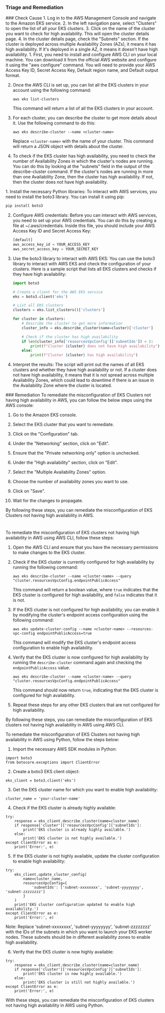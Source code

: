 
### Triage and Remediation
<Tabs>

<Tab title='Cause'>
### Check Cause
<AccordionGroup>
<Accordion title='Using Console' defaultOpen='true'>
1. Log in to the AWS Management Console and navigate to the Amazon EKS service.
2. In the left navigation pane, select "Clusters" to open the list of all your EKS clusters.
3. Click on the name of the cluster you want to check for high availability. This will open the cluster details page.
4. In the cluster details page, check the "Subnets" section. If the cluster is deployed across multiple Availability Zones (AZs), it means it has high availability. If it's deployed in a single AZ, it means it doesn't have high availability.
</Accordion>

<Accordion title='Using CLI'>
1. First, you need to install and configure AWS CLI on your local machine. You can download it from the official AWS website and configure it using the "aws configure" command. You will need to provide your AWS Access Key ID, Secret Access Key, Default region name, and Default output format.

2. Once the AWS CLI is set up, you can list all the EKS clusters in your account using the following command:
   ```
   aws eks list-clusters
   ```
   This command will return a list of all the EKS clusters in your account.

3. For each cluster, you can describe the cluster to get more details about it. Use the following command to do this:
   ```
   aws eks describe-cluster --name <cluster-name>
   ```
   Replace `<cluster-name>` with the name of your cluster. This command will return a JSON object with details about the cluster.

4. To check if the EKS cluster has high availability, you need to check the number of Availability Zones in which the cluster's nodes are running. You can do this by looking at the "subnets" field in the output of the describe-cluster command. If the cluster's nodes are running in more than one Availability Zone, then the cluster has high availability. If not, then the cluster does not have high availability.
</Accordion>

<Accordion title='Using Python'>
1. Install the necessary Python libraries: To interact with AWS services, you need to install the boto3 library. You can install it using pip:

   ```python
   pip install boto3
   ```

2. Configure AWS credentials: Before you can interact with AWS services, you need to set up your AWS credentials. You can do this by creating a file at ~/.aws/credentials. Inside this file, you should include your AWS Access Key ID and Secret Access Key:

   ```python
   [default]
   aws_access_key_id = YOUR_ACCESS_KEY
   aws_secret_access_key = YOUR_SECRET_KEY
   ```

3. Use the boto3 library to interact with AWS EKS: You can use the boto3 library to interact with AWS EKS and check the configuration of your clusters. Here is a sample script that lists all EKS clusters and checks if they have high availability:

   ```python
   import boto3

   # Create a client for the AWS EKS service
   eks = boto3.client('eks')

   # List all EKS clusters
   clusters = eks.list_clusters()['clusters']

   for cluster in clusters:
       # Describe the cluster to get more information
       cluster_info = eks.describe_cluster(name=cluster)['cluster']

       # Check if the cluster has high availability
       if len(cluster_info['resourcesVpcConfig']['subnetIds']) < 2:
           print(f"Cluster {cluster} does not have high availability")
       else:
           print(f"Cluster {cluster} has high availability")
   ```

4. Interpret the results: The script will print out the names of all EKS clusters and whether they have high availability or not. If a cluster does not have high availability, it means that it is not spread across multiple Availability Zones, which could lead to downtime if there is an issue in the Availability Zone where the cluster is located.
</Accordion>

</AccordionGroup>
</Tab>
<Tab title='Remediation'>
### Remediation

<AccordionGroup>
<Accordion title='Using Console' defaultOpen='true'>
To remediate the misconfiguration of EKS Clusters not having high availability in AWS, you can follow the below steps using the AWS console:

1. Go to the Amazon EKS console.

2. Select the EKS cluster that you want to remediate.

3. Click on the "Configuration" tab.

4. Under the "Networking" section, click on "Edit".

5. Ensure that the "Private networking only" option is unchecked.

6. Under the "High availability" section, click on "Edit".

7. Select the "Multiple Availability Zones" option.

8. Choose the number of availability zones you want to use.

9. Click on "Save".

10. Wait for the changes to propagate.

By following these steps, you can remediate the misconfiguration of EKS Clusters not having high availability in AWS.

#
</Accordion>

<Accordion title='Using CLI'>
To remediate the misconfiguration of EKS clusters not having high availability in AWS using AWS CLI, follow these steps:

1. Open the AWS CLI and ensure that you have the necessary permissions to make changes to the EKS cluster.

2. Check if the EKS cluster is currently configured for high availability by running the following command:

   ```
   aws eks describe-cluster --name <cluster-name> --query "cluster.resourcesVpcConfig.endpointPublicAccess"
   ```

   This command will return a boolean value, where `true` indicates that the EKS cluster is configured for high availability, and `false` indicates that it is not.

3. If the EKS cluster is not configured for high availability, you can enable it by modifying the cluster's endpoint access configuration using the following command:

   ```
   aws eks update-cluster-config --name <cluster-name> --resources-vpc-config endpointPublicAccess=true
   ```

   This command will modify the EKS cluster's endpoint access configuration to enable high availability.

4. Verify that the EKS cluster is now configured for high availability by running the `describe-cluster` command again and checking the `endpointPublicAccess` value.

   ```
   aws eks describe-cluster --name <cluster-name> --query "cluster.resourcesVpcConfig.endpointPublicAccess"
   ```

   This command should now return `true`, indicating that the EKS cluster is configured for high availability.

5. Repeat these steps for any other EKS clusters that are not configured for high availability.

By following these steps, you can remediate the misconfiguration of EKS clusters not having high availability in AWS using AWS CLI.
</Accordion>

<Accordion title='Using Python'>
To remediate the misconfiguration of EKS Clusters not having high availability in AWS using Python, follow the steps below:

1. Import the necessary AWS SDK modules in Python:

```
import boto3
from botocore.exceptions import ClientError
```

2. Create a boto3 EKS client object:

```
eks_client = boto3.client('eks')
```

3. Get the EKS cluster name for which you want to enable high availability:

```
cluster_name = 'your-cluster-name'
```

4. Check if the EKS cluster is already highly available:

```
try:
    response = eks_client.describe_cluster(name=cluster_name)
    if response['cluster']['resourcesVpcConfig']['subnetIds']:
        print('EKS cluster is already highly available.')
    else:
        print('EKS cluster is not highly available.')
except ClientError as e:
    print('Error:', e)
```

5. If the EKS cluster is not highly available, update the cluster configuration to enable high availability:

```
try:
    eks_client.update_cluster_config(
        name=cluster_name,
        resourcesVpcConfig={
            'subnetIds': ['subnet-xxxxxxxx', 'subnet-yyyyyyyy', 'subnet-zzzzzzzz']
        }
    )
    print('EKS cluster configuration updated to enable high availability.')
except ClientError as e:
    print('Error:', e)
```

Note: Replace 'subnet-xxxxxxxx', 'subnet-yyyyyyyy', 'subnet-zzzzzzzz' with the IDs of the subnets in which you want to launch your EKS worker nodes. These subnets should be in different availability zones to enable high availability.

6. Verify that the EKS cluster is now highly available:

```
try:
    response = eks_client.describe_cluster(name=cluster_name)
    if response['cluster']['resourcesVpcConfig']['subnetIds']:
        print('EKS cluster is now highly available.')
    else:
        print('EKS cluster is still not highly available.')
except ClientError as e:
    print('Error:', e)
```

With these steps, you can remediate the misconfiguration of EKS clusters not having high availability in AWS using Python.
</Accordion>

</AccordionGroup>
</Tab>
</Tabs>
